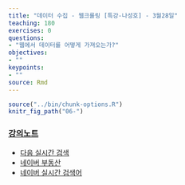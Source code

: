 ```yaml
---
title: "데이터 수집 - 웹크롤링 [특강-나성호] - 3월28일"
teaching: 180
exercises: 0
questions:
- "웹에서 데이터를 어떻게 가져오는가?"
objectives:
- ""
keypoints:
- ""
source: Rmd
---
```


```r
source("../bin/chunk-options.R")
knitr_fig_path("06-")
```

### [강의노트](../data/R_Web_Crawling.pdf)

- [다음 실시간 검색](../code/Daum_Realtime_Issues.R)
- [네이버 부동산](../code/Naver_Land_APT_List.R)
- [네이버 실시간 검색어](../code/Naver_Realtime_Issues.R)

 